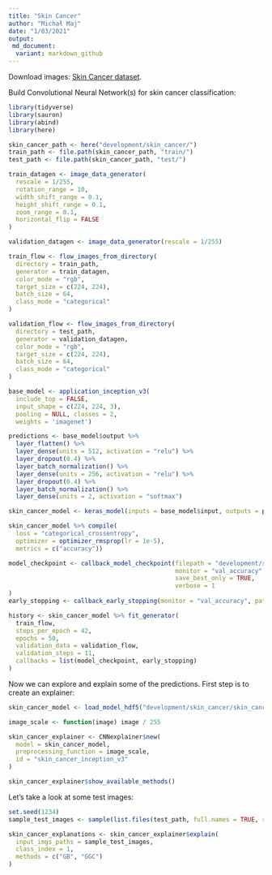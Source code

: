 ```yaml
---
title: "Skin Cancer"
author: "Michał Maj"
date: "1/03/2021"
output:
 md_document:
  variant: markdown_github
---
```


Download images: [Skin Cancer dataset](https://www.kaggle.com/fanconic/skin-cancer-malignant-vs-benign).

Build Convolutional Neural Network(s) for skin cancer classification:

```r
library(tidyverse)
library(sauron)
library(abind)
library(here)

skin_cancer_path <- here("development/skin_cancer/")
train_path <- file.path(skin_cancer_path, "train/")
test_path <- file.path(skin_cancer_path, "test/")
```


```r
train_datagen <- image_data_generator(
  rescale = 1/255,
  rotation_range = 10,
  width_shift_range = 0.1,
  height_shift_range = 0.1,
  zoom_range = 0.1,
  horizontal_flip = FALSE
)

validation_datagen <- image_data_generator(rescale = 1/255)

train_flow <- flow_images_from_directory(
  directory = train_path,
  generator = train_datagen,
  color_mode = "rgb",
  target_size = c(224, 224),
  batch_size = 64,
  class_mode = "categorical"
)

validation_flow <- flow_images_from_directory(
  directory = test_path,
  generator = validation_datagen,
  color_mode = "rgb",
  target_size = c(224, 224),
  batch_size = 64,
  class_mode = "categorical"
)

base_model <- application_inception_v3(
  include_top = FALSE,
  input_shape = c(224, 224, 3),
  pooling = NULL, classes = 2,
  weights = 'imagenet')

predictions <- base_model$output %>%
  layer_flatten() %>%
  layer_dense(units = 512, activation = "relu") %>%
  layer_dropout(0.4) %>%
  layer_batch_normalization() %>%
  layer_dense(units = 256, activation = "relu") %>%
  layer_dropout(0.4) %>%
  layer_batch_normalization() %>%
  layer_dense(units = 2, activation = "softmax")

skin_cancer_model <- keras_model(inputs = base_model$input, outputs = predictions)

skin_cancer_model %>% compile(
  loss = "categorical_crossentropy",
  optimizer = optimizer_rmsprop(lr = 1e-5),
  metrics = c("accuracy"))

model_checkpoint <- callback_model_checkpoint(filepath = "development/skin_cancer/skin_cancer.h5",
                                              monitor = "val_accuracy",
                                              save_best_only = TRUE,
                                              verbose = 1
)
early_stopping <- callback_early_stopping(monitor = "val_accuracy", patience = 5)

history <- skin_cancer_model %>% fit_generator(
  train_flow, 
  steps_per_epoch = 42,
  epochs = 50,
  validation_data = validation_flow,
  validation_steps = 11,
  callbacks = list(model_checkpoint, early_stopping)
)
```

Now we can explore and explain some of the predictions. First step is to create an explainer:

```r
skin_cancer_model <- load_model_hdf5("development/skin_cancer/skin_cancer.h5")

image_scale <- function(image) image / 255

skin_cancer_explainer <- CNNexplainer$new(
  model = skin_cancer_model,
  preprocessing_function = image_scale,
  id = "skin_cancer_inception_v3"
)

skin_cancer_explainer$show_available_methods()
```

Let's take a look at some test images:

```r
set.seed(1234)
sample_test_images <- sample(list.files(test_path, full.names = TRUE, recursive = TRUE), 5)

skin_cancer_explanations <- skin_cancer_explainer$explain(
  input_imgs_paths = sample_test_images,
  class_index = 1,
  methods = c("GB", "GGC")
)
```


